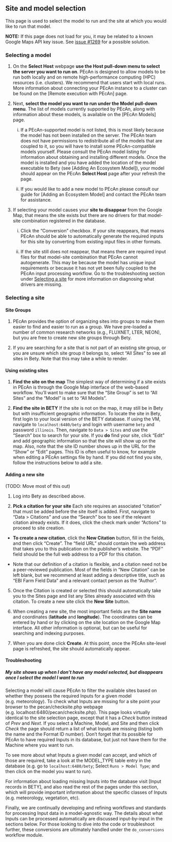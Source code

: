 ## Site and model selection {#web-site-model}

This page is used to select the model to run and the site at which you would like to run that model.

**NOTE:** If this page does not load for you, it may be related to a known Google Maps API key issue. See [issue #1269][issue-1269] for a possible solution.


[issue-1269]: https://github.com/PecanProject/pecan/issues/1269

### Selecting a model

1. On the **Select Host** webpage **use the Host pull-down menu to select the server you want to run on**. PEcAn is designed to allow models to be run both locally and on remote high-performance computing (HPC) resources (i.e. clusters). We recommend that users start with local runs. More information about connecting your PEcAn instance to a cluster can be found on the [Remote execution with PEcAn] page.

2. Next, **select the model you want to run under the Model pull-down menu**. The list of models currently supported by PEcAn, along with information about these models, is available on the [PEcAn Models] page.

    i) If a PEcAn-supported model is not listed, this is most likely because the model has not been installed on the server. The PEcAn team does not have permissions to redistribute all of the models that are coupled to it, so you will have to install some PEcAn-compatible models yourself. Please consult the PEcAn model listing for information about obtaining and installing different models. Once the model is installed and you have added the location of the model executable to Bety (see [Adding An Ecosystem Model]), your model should appear on the PEcAn **Select Host** page after your refresh the page.
    
    ii) If you would like to add a new model to PEcAn please consult our guide for [Adding an Ecosystem Model] and contact the PEcAn team for assistance.

3. If selecting your model causes your **site to disappear** from the Google Map, that means the site exists but there are no drivers for that model-site combination registered in the database. 

    i) Click the "Conversion" checkbox. If your site reappears, that means PEcAn should be able to automatically generate the required inputs for this site by converting from existing input files in other formats.
    
    ii) If the site still does not reappear, that means there are required input files for that model-site combination that PEcAn cannot autogenerate. This may be because the model has unique input requirements or because it has not yet been fully coupled to the PEcAn input processing workflow. Go to the troubleshooting section under [Selecting a site] for more information on diagnosing what drivers are missing.

### Selecting a site

#### Site Groups

1. PEcAn provides the option of organizing sites into groups to make them easier to find and easier to run as a group. We have pre-loaded a number of common research networks (e.g., FLUXNET, LTER, NEON), but you are free to create new site groups through Bety.

2. If you are searching for a site that is not part of an existing site group, or you are unsure which site group it belongs to, select "All Sites" to see all sites in Bety. Note that this may take a while to render.

#### Using existing sites

1. **Find the site on the map** The simplest way of determining if a site exists in PEcAn is through the Google Map interface of the web-based workflow. You'll want to make sure that the "Site Group" is set to "All Sites" and the "Model" is set to "All Models". 

2. **Find the site in BETY** If the site is not on the map, it may still be in Bety but with insufficient geographic information. To locate the site in Bety, first login to your local version of the BETY database. If using the VM, navigate to `localhost:6480/bety` and login with username `bety` and password `illinois`. Then, navigate to `Data > Sites` and use the "Search" box to search for your site. If you **do** find your site, click "Edit" and add geographic information so that the site will show up on the map. Also, note that the site ID number shows up in the URL for the "Show" or "Edit" pages. This ID is often useful to know, for example when editing a PEcAn settings file by hand. If you did not find you site, follow the instructions below to add a site.

#### Adding a new site

(TODO: Move most of this out)

1. Log into Bety as described above.

2. **Pick a citation for your site** Each site requires an associated "citation" that must be added before the site itself is added. First, navigate to "Data > Citations" and use the "Search" box to see if the relevant citation already exists. If it does, click the check mark under "Actions" to proceed to site creation.

* **To create a new citation**, click the **New Citation** button, fill in the fields, and then click "Create". The "field URL" should contain the web address that takes you to this publication on the publisher's website. The "PDF" field should be the full web address to a PDF for this citation. 

* Note that our definition of a citation is flexible, and a citation need not be a peer-reviewed publication. Most of the fields in "New Citation" can be left blank, but we recommend at least adding a descriptive title, such as "EBI Farm Field Data" and a relevant contact person as the "Author". 

5. Once the Citation is created or selected this should automatically take you to the Sites page and list any Sites already associated with this citation. To create a new site click the **New Site** button.

6. When creating a new site, the most important fields are the **Site name** and coordinates (**latitude** and **longitude**). The coordinates can be entered by hand or by clicking on the site location on the Google Map interface. All other information is optional, but can be useful for searching and indexing purposes.

7. When you are done click **Create**. At this point, once the PEcAn site-level page is refreshed, the site should automatically appear.

#### Troubleshooting

##### My site shows up when I don't have any model selected, but disappears once I select the model I want to run

Selecting a model will cause PEcAn to filter the available sites based on whether they possess the required Inputs for a given model (e.g. meteorology). To check what Inputs are missing for a site point your browser to the pecan/checksite.php webpage (e.g. localhost:6480/pecan/checksite.php). This page looks virtually identical to the site selection page, except that it has a *Check* button instead of *Prev* and *Next*. If you select a Machine, Model, and Site and then click *Check* the page should return a list of what Inputs are missing (listing both the name and the Format ID number). Don't forget that its possible for PEcAn to have required Inputs in its database, but just not have them for the Machine where you want to run.

To see more about what Inputs a given model can accept, and which of those are required, take a look at the MODEL_TYPE table entry in the database (e.g. go to `localhost:6480/bety`; Select `Runs > Model Type`; and then click on the model you want to run).

For information about loading missing Inputs into the database visit [Input records in BETY], and also read the rest of the pages under this section, which will provide important information about the specific classes of Inputs (e.g. meteorology, vegetation, etc).

Finally, we are continually developing and refining workflows and standards for processing Input data in a model-agnostic way. The details about what Inputs can be processed automatically are discussed input-by-input in the sections below. For those looking to dive into the code or troubleshoot further, these conversions are ultimately handled under the `do_conversions` workflow module.
